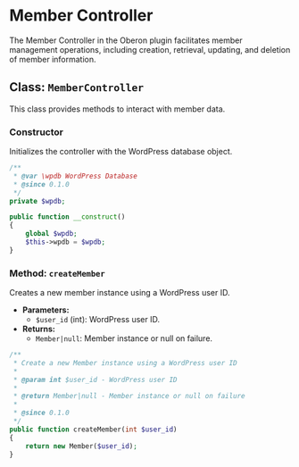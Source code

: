 # Member Controller

The Member Controller in the Oberon plugin facilitates member management operations, including creation, retrieval, updating, and deletion of member information.

## Class: `MemberController`

This class provides methods to interact with member data.

### Constructor

Initializes the controller with the WordPress database object.

```php
/**
 * @var \wpdb WordPress Database
 * @since 0.1.0
 */
private $wpdb;

public function __construct()
{
    global $wpdb;
    $this->wpdb = $wpdb;
}
```

### Method: `createMember`

Creates a new member instance using a WordPress user ID.

-   **Parameters:**
    -   `$user_id` (int): WordPress user ID.
-   **Returns:**
    -   `Member|null`: Member instance or null on failure.

```php
/**
 * Create a new Member instance using a WordPress user ID
 *
 * @param int $user_id - WordPress user ID
 *
 * @return Member|null - Member instance or null on failure
 *
 * @since 0.1.0
 */
public function createMember(int $user_id)
{
    return new Member($user_id);
}
```
